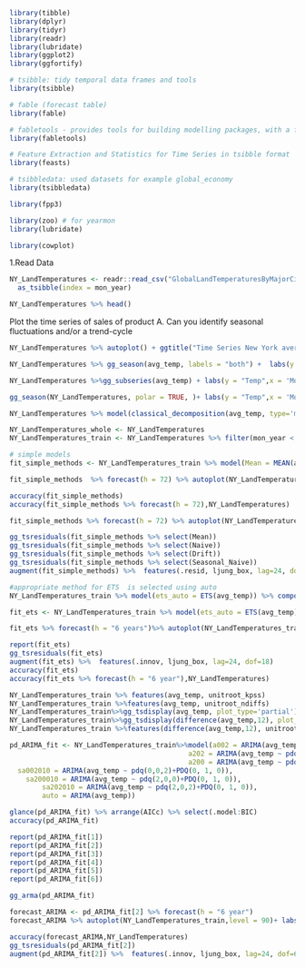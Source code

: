

```{r setup, warning=F, message=F,echo=F}
library(tibble)
library(dplyr)
library(tidyr)
library(readr)
library(lubridate)
library(ggplot2)
library(ggfortify)

# tsibble: tidy temporal data frames and tools
library(tsibble)

# fable (forecast table)
library(fable)

# fabletools - provides tools for building modelling packages, with a focus on time series forecasting
library(fabletools)

# Feature Extraction and Statistics for Time Series in tsibble format
library(feasts)

# tsibbledata: used datasets for example global_economy
library(tsibbledata)

library(fpp3)

library(zoo) # for yearmon
library(lubridate)

library(cowplot)
```


1.Read Data
```{r}

NY_LandTemperatures <- readr::read_csv("GlobalLandTemperaturesByMajorCity_.csv") %>%mutate(mon_year = yearmonth(date)) %>%select(-date) %>%
  as_tsibble(index = mon_year)

NY_LandTemperatures %>% head()
```

Plot the time series of sales of product A. Can you identify seasonal fluctuations and/or a trend-cycle

```{r}
NY_LandTemperatures %>% autoplot() + ggtitle("Time Series New York average temp ") + ylab("Temp")+ xlab("Month-year")

NY_LandTemperatures %>% gg_season(avg_temp, labels = "both") +  labs(y = "Temp", x = 'Month year')+ ggtitle("Seasonal plot: New York average tem")

NY_LandTemperatures %>%gg_subseries(avg_temp) + labs(y = "Temp",x = 'Month year', title = "Subseries plot")

gg_season(NY_LandTemperatures, polar = TRUE, )+ labs(y = "Temp",x = 'Month year', title = "Polar season plot")


```


```{r}
NY_LandTemperatures %>% model(classical_decomposition(avg_temp, type='m')) %>% components() %>% autoplot()+ labs( x = 'Month year',title = "Classical Multiplicative decomposition")+theme(plot.title = element_text(hjust = 0.5,face = "bold"))
```


```{r, train_test_split}
NY_LandTemperatures_whole <- NY_LandTemperatures
NY_LandTemperatures_train <- NY_LandTemperatures %>% filter(mon_year < yearmonth("2007-01")) 
```



```{r}
# simple models
fit_simple_methods <- NY_LandTemperatures_train %>% model(Mean = MEAN(avg_temp),Naive = NAIVE(avg_temp),Seasonal_Naive = SNAIVE(avg_temp),Drift = RW(avg_temp ~ drift()))

fit_simple_methods  %>% forecast(h = 72) %>% autoplot(NY_LandTemperatures_train,level = NULL)+ labs( x = "Month year", y = "Temperature", title = "Simple Models Forecast" )+theme(plot.title = element_text(hjust = 0.5,face = "bold"))
```


```{r, simple_models_accuracy}
accuracy(fit_simple_methods)
accuracy(fit_simple_methods %>% forecast(h = 72),NY_LandTemperatures)
```


```{r, 90_confidence_interval_plot}
fit_simple_methods %>% forecast(h = 72) %>% autoplot(NY_LandTemperatures_train,level = 90) + facet_wrap(~.model)+labs( x = 'Month year',y = "Temperature", title = "Simple Models Confidence interval plots")+theme(plot.title = element_text(hjust = 0.4,face = "bold"))
```


```{r, simple_models_residual plot}
gg_tsresiduals(fit_simple_methods %>% select(Mean))
gg_tsresiduals(fit_simple_methods %>% select(Naive))
gg_tsresiduals(fit_simple_methods %>% select(Drift))
gg_tsresiduals(fit_simple_methods %>% select(Seasonal_Naive))
augment(fit_simple_methods) %>%  features(.resid, ljung_box, lag=24, dof=1) 
```


```{r}
#appropriate method for ETS  is selected using auto 
NY_LandTemperatures_train %>% model(ets_auto = ETS(avg_temp)) %>% components() %>% autoplot()+labs( x = 'Month year',title = "Aprropriate ETS decomposition")

fit_ets <- NY_LandTemperatures_train %>% model(ets_auto = ETS(avg_temp)) 

fit_ets %>% forecast(h = "6 years")%>% autoplot(NY_LandTemperatures_train,level = 90)+labs( x = 'Month year',y = "Temperature", title = "ETS Forecast")
```

```{r}
report(fit_ets)
gg_tsresiduals(fit_ets) 
augment(fit_ets) %>%  features(.innov, ljung_box, lag=24, dof=18) 
accuracy(fit_ets)
accuracy(fit_ets %>% forecast(h = "6 year"),NY_LandTemperatures)
```


```{r}
NY_LandTemperatures_train %>% features(avg_temp, unitroot_kpss)
NY_LandTemperatures_train %>%features(avg_temp, unitroot_ndiffs)
NY_LandTemperatures_train%>%gg_tsdisplay(avg_temp, plot_type='partial')
NY_LandTemperatures_train%>%gg_tsdisplay(difference(avg_temp,12), plot_type='partial')
NY_LandTemperatures_train %>%features(difference(avg_temp,12), unitroot_kpss)
```


```{r, finding_appropriate_ARIMA_2}
pd_ARIMA_fit <- NY_LandTemperatures_train%>%model(a002 = ARIMA(avg_temp ~ pdq(0,0,2)),
                                            a202 = ARIMA(avg_temp ~ pdq(2,0,2)),
                                            a200 = ARIMA(avg_temp ~ pdq(2,0,0)),
  sa002010 = ARIMA(avg_temp ~ pdq(0,0,2)+PDQ(0, 1, 0)),
    sa200010 = ARIMA(avg_temp ~ pdq(2,0,0)+PDQ(0, 1, 0)),
        sa202010 = ARIMA(avg_temp ~ pdq(2,0,2)+PDQ(0, 1, 0)),                                  
        auto = ARIMA(avg_temp))

glance(pd_ARIMA_fit) %>% arrange(AICc) %>% select(.model:BIC) 
accuracy(pd_ARIMA_fit)
```

```{r, ARIMA_report_analysis}
report(pd_ARIMA_fit[1])
report(pd_ARIMA_fit[2])
report(pd_ARIMA_fit[3])
report(pd_ARIMA_fit[4])
report(pd_ARIMA_fit[5])
report(pd_ARIMA_fit[6])
```

```{r, advanced_ARIMA_check}
gg_arma(pd_ARIMA_fit)
```

```{r, ARIMA_forecasting}
forecast_ARIMA <- pd_ARIMA_fit[2] %>% forecast(h = "6 year")
forecast_ARIMA %>% autoplot(NY_LandTemperatures_train,level = 90)+ labs( x = 'Month year',y = "Temperature", title = "Temperature Forecast with ARIMA")+theme(plot.title = element_text(hjust = 0.5,face = "bold"))+ facet_wrap(~.model)

accuracy(forecast_ARIMA,NY_LandTemperatures)
gg_tsresiduals(pd_ARIMA_fit[2])
augment(pd_ARIMA_fit[2]) %>%  features(.innov, ljung_box, lag=24, dof=6)
```
